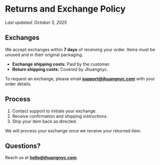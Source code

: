 # Returns and Exchange Policy
_Last updated: October 5, 2025_

## Exchanges
We accept exchanges within **7 days** of receiving your order. Items must be unused and in their original packaging.

- **Exchange shipping costs:** Paid by the customer.
- **Return shipping costs:** Covered by Jhuangnyc.

To request an exchange, please email **support@jhuangnyc.com** with your order details.

## Process
1. Contact support to initiate your exchange.
2. Receive confirmation and shipping instructions.
3. Ship your item back as directed.

We will process your exchange once we receive your returned item.

## Questions?
Reach us at **hello@jhuangnyc.com**.

